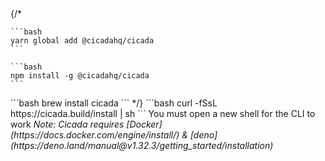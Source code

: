 <Tabs>
  {/* <Tab title="yarn">
    
    ```bash
    yarn global add @cicadahq/cicada
    ```

  </Tab>
  <Tab title="npm">
    
    ```bash
    npm install -g @cicadahq/cicada 
    ```

  </Tab>
  <Tab title="brew">
    ```bash
    brew install cicada
    ```
  </Tab> */}
  <Tab title="curl">
    ```bash
    curl -fSsL https://cicada.build/install | sh
    ```
  You must open a new shell for the CLI to work
  </Tab>
</Tabs>

<em>
Note: Cicada requires [Docker](https://docs.docker.com/engine/install/) & [deno](https://deno.land/manual@v1.32.3/getting_started/installation)
</em>